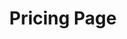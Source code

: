 ---
title: "Pricing Page"
created_at: 2023-04-29
slug: "pricing_page"
metadata_intro: {
  slug: "pricing_intro",
  title: "Pricing",
  description: "Create a your stories, Photosnap is a platform for photographers and visual storytellers. It’s the simple way to create and share your photos.",
  desktop_image: "./desktop/hero.jpg",
  tablet_image: "./tablet/hero.jpg",
  mobile_image: "./mobile/hero.jpg"
}
plans: [
  {
    slug: 'pasic_plan',
    type: 'Basic',
    description: 'Includes basic usage of our platform. Recommended for new and aspiring photographers.',
    monthly_fee: 19,
    yearly_fee: 182.4
  },
  {
    slug: 'pro_plan',
    type: 'Pro',
    description: 'More advanced features available. Recommended for photography veterans and professionals.',
    monthly_fee: 39,
    yearly_fee: 374.4
  },
  {
    slug: 'business_plan',
    type: 'Business Plan',
    description: 'Additional features available such as more detailed metrics. Recommended for business owners.',
    monthly_fee: 99,
    yearly_fee: 950.4
  },
]
metrics: {
  basic: {
    unlimited_posts: true,
    unlimited_uploads: true,
    embeded_custom_content: false,
    custom_metadata: false,
    advanced_metrics: false,
    photo_downloads: false,
    search_indexing: false,
    custom_analytics: false
  },
  pro: {
    unlimited_posts: true,
    unlimited_uploads: true,
    embeded_custom_content: true,
    custom_metadata: true,
    advanced_metrics: false,
    photo_downloads: false,
    search_indexing: false,
    custom_analytics: false
  },
  business: {
    unlimited_posts: true,
    unlimited_uploads: true,
    embeded_custom_content: true,
    custom_metadata: true,
    advanced_metrics: true,
    photo_downloads: true,
    search_indexing: true,
    custom_analytics: true
  }
}
metadata_extras: {
  slug: "we_are_in_beta",
  title: "We’re in beta. Get your invite today!",
  desktop_image: "../shared/desktop/bg-beta.jpg",
  tablet_image: "../shared/tablet/bg-beta.jpg",
  mobile_image: "../shared/mobile/bg-beta.jpg"
}
---